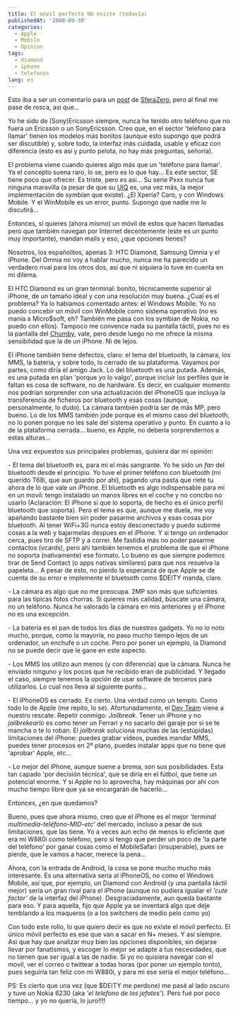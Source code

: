 ```yaml
---
title: El móvil perfecto NO existe (todavía)
publishedAt: '2008-09-30'
categories:
  - Apple
  - Mobile
  - Opinion
tags:
  - diamond
  - iphone
  - telefonos
lang: es
---
```


Esto iba a ser un comentario para un [post](http://www.sferazero.com/archivos/2008/09/casi-el-movil-perfecto) de [SferaZero](http://www.sferazero.com/), pero al final me pase de rosca, asi que...

Yo he sido de (Sony)Ericsson siempre, nunca he tenido otro teléfono que no fuera un Ericsson o un SonyEricsson. Creo que, en el sector 'teléfono para llamar' tienen los modelos más bonitos (aunque esto supongo que podrá ser discutible) y, sobre todo, la interfaz más cuidada, usable y eficaz con diferencia (esto es así y punto pelota, no hay más preguntas, señoría).

El problema viene cuando quieres algo más que un 'teléfono para llamar'. Ya el concepto suena raro, lo se, pero es lo que hay... Es este sector, SE tiene poco que ofrecer. Es triste, pero es así... Su serie Pxxx nunca fue ninguna maravilla (a pesar de que su [UIQ](http://es.wikipedia.org/wiki/UIQ) es, una vez más, la mejor implementación de symbian que existe). ¿El Xperia? Caro, y con Windows Mobile. Y el WinMobile es un error, punto. Supongo que nadie me lo discutirá...

Entonces, si quieres (ahora mismo) un móvil de estos que hacen llamadas pero que también navegan por Internet decentemente (este es un punto muy importante), mandan mails y eso, ¿que opciones tienes?

Nosotros, los españolitos, apenas 3: HTC Diamond, Samsung Omnia y el iPhone. Del Omnia no voy a hablar mucho, nunca me ha parecido un verdadero rival para los otros dos, así que ni siquiera lo tuve en cuenta en mi dilema.

El HTC Diamond es un gran terminal: bonito, técnicamente superior al iPhone, de un tamaño ideal y con una resolución muy buena. ¿Cual es el problema? Ya lo habíamos comentado antes: el Windows Mobile. Yo no puedo concebir un móvil con WinMobile como sistema operativo (no es manía a Micro$soft, eh? También me pasa con los symbian de Nokia, no puedo con ellos). Tampoco me convence nada su pantalla táctil, pues no es la pantalla del [Chumby](http://rick.jinlabs.com/2008/09/18/chumby-videoreview/), vale, pero desde luego no me ofrece la misma sensibilidad que la de un iPhone. Ni de lejos.

El iPhone también tiene defectos, claro: el tema del bluetooth, la cámara, los MMS, la batería, y sobre todo, lo cerrado de su plataforma. Vayamos por partes, como diría el amigo Jack. Lo del bluetooth es una putada. Además, es una putada en plan 'porque yo lo valgo', porque incluir los perfiles que le faltan es cosa de software, no de hardware. Es decir, en cualquier momento nos podrían sorprender con una actualización del iPhoneOS que incluya la transferencia de ficheros por bluetooth y esas cosas (aunque, personalmente, lo dudo). La cámara también podría ser de más MP, pero bueno. Lo de los MMS también jode porque es el mismo caso del bluetooth, no lo ponen porque no les sale del sistema operativo y punto. En cuanto a lo de la plataforma cerrada... bueno, es Apple, no debería sorprendernos a estas alturas...

Una vez expuestos sus principales problemas, quisiera dar mi opinión:

\- El tema del bluetooth es, para mi el más sangrante. Yo he sido un _fan_ del bluetooth desde el principio. Yo tuve el primer teléfono con bluetooth (mi querido T68i, que aun guardo por ahí), pagando una pasta que ríete tu ahora de lo que vale un iPhone. El bluetooth es algo indispensable para mi en un movil: tengo instalado un manos libres en el coche y no concibo no usarlo (Aclaración: El iPhone si que lo soporta, de hecho es el único perfil bluetooth que soporta). Pero el tema es que, aunque me duela, me voy apañando bastante bien sin poder pasarme archivos y esas cosas por bluetooth. Al tener WiFi+3G nunca estoy desconectado y puedo subirme cosas a la web y bajarmelas despues en el iPhone. Y si tengo un ordenador cerca, pues tiro de SFTP y a correr. Me fastidia más no poder pasarme contactos (vcards), pero ahí también tenemos el problema de que el iPhone no soporta (nativamente) ese formato. Lo bueno es que siempre podemos tirar de Send Contact (o apps nativas similares) para que nos resuelva la papeleta... A pesar de esto, no pierdo la esperanza de que Apple se de cuenta de su error e implemente el bluetooth como $DEITY manda, claro.

\- La cámara es algo que no me preocupa. 2MP son más que suficientes para las típicas fotos chorras. Si quieres más calidad, búscate una cámara, no un teléfono. Nunca he valorado la cámara en mis anteriores y el iPhone no es una excepción.

\- La batería es el pan de todos los días de nuestros gadgets. Yo no lo noto mucho, porque, como la mayoría, no paso mucho tiempo lejos de un ordenador, un enchufe o un coche. Pero por poner un ejemplo, la Diamond no se puede decir que le gane en este aspecto.

\- Los MMS los utilizo aun menos (y con diferencia) que la cámara. Nunca he enviado ninguno y los pocos que he recibido eran de publicidad. Y llegado el caso, siempre tenemos la opción de usar software de terceros para utilizarlos. Lo cual nos lleva al siguiente punto...

\- El iPhoneOS es cerrado. Es cierto. Una verdad como un templo. Como todo lo de Apple (me repito, lo se). Afortunadamente, el [Dev Team](http://blog.iphone-dev.org/) viene a nuestro rescate. Repetir conmigo: _Jailbreak_. Tener un iPhone y no _jailbrekearlo_ es como tener un Ferrari y no sacarlo del garaje por si se te mancha o te lo roban. El _jailbreak_ soluciona muchas de las (estúpidas) limitaciones del iPhone: puedes grabar vídeos, puedes mandar MMS, puedes tener procesos en 2º plano, puedes instalar apps que no tiene que 'aprobar' Apple, etc...

\- Lo mejor del iPhone, aunque suene a broma, son sus posibilidades. Esta tan capado 'por decisión técnica', que se diría en el fútbol, que tiene un potencial enorme. Y si Apple no lo aprovecha, hay máquinas por ahi con mucho tiempo libre que ya se encargarán de hacerlo...

Entonces, ¿en que quedamos?

Bueno, pues que ahora mismo, creo que el iPhone es el mejor _'terminal multimedia-teléfono-MID-etc'_ del mercado, incluso a pesar de sus limitaciones, que las tiene. Yo a veces aun echo de menos lo eficiente que era mi W880i como teléfono, pero si tengo que perder un poco de 'la parte del teléfono' por ganar cosas como el MobileSafari (insuperable), pues se pierde, que le vamos a hacer, merece la pena...

Ahora, con la entrada de Android, la cosa se pone mucho mucho más interesante. Es una alternativa seria al iPhoneOS, no como el Windows Mobile, así que, por ejemplo, un Diamond con Android (y una pantalla táctil mejor) sería un gran rival para el iPhone (aunque no pudiera igualar el _'cute factor'_ de la interfaz del iPhone). Desgraciadamente, aun queda bastante para eso. Y para aquella, fijo que Apple ya se inventará algo que deje temblando a los maqueros (o a los switchers de medio pelo como yo)

Con todo este rollo, lo que quiero decir es que no existe el móvil perfecto. El único móvil perfecto es ese que van a sacar en N+ meses. Y así siempre. Asi que hay que analizar muy bien las opciones disponibles, sin dejarse llevar por fanatismos, y escoger lo mejor se adapte a tus necesidades, que no tienen que ser igual a las de nadie. Si yo no quisiera navegar con el movil, ver el correo o twittear a todas horas (por poner un ejemplo tonto), pues seguiría tan feliz con mi W880i, y para mi ese sería el mejor teléfono...

PS: Es cierto que una vez (que $DEITY me perdone) me pasé al lado oscuro y tuve un Nokia 6230 (aka _'el telefono de los jefotes'_). Pero fué por poco tiempo... y yo no quería, lo juro!!!!
